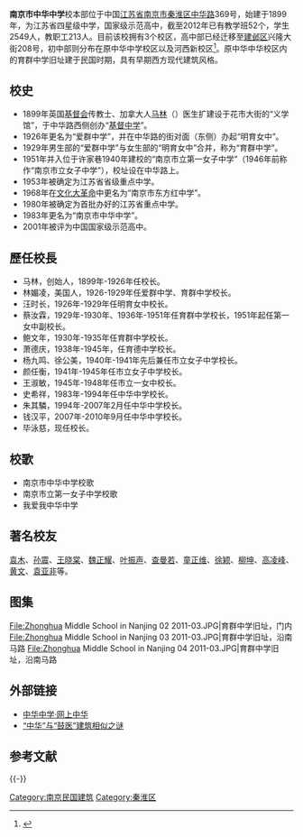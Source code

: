 {{Infobox School
| name        = 南京市中华中学
| other_name  = 
| image       = 
| logo        =
| motto       = 
| established = 1899年
| type        = 公立全日制完全中学
| religion    = 
| affiliation = 
| district    = {{PRC}}[[江苏省|江苏省]][[南京市|南京市]]
| grades      = 
| president   = 
| principal   =毕泳慈
| dean        = 
| college     = 
| house       = 
| sc          =
| cs          =
| faculty     =213名（2012年数据）
| staff       = 
| students    =2549名（2012年数据）
| area        =
| athletics   = 
| conference  = 
| tree        =
| colors      = 
| mascot      = 
| magazine    = 
| free_label  = 
| free_text   = 
| free_label2 = 
| free_text2  = 
| free_label3 = 
| free_text3  = 
| address     = 中华路369号（校本部）
| tel         = 
| fax         = 
| mail        = 
| website     =http://www.njzhzx.net
}}
{{文物保护单位
| 级别 = 市县级
| 省名 = 江苏省
| 市/县名 = 南京市
| 图片 = [[File:Zhonghua_Middle_School_in_Nanjing_01_2011-03.JPG|220px]]<br /><small>中华中学大门，2011年3月</small>
| 名称 = 育群中学旧址
| 编号 = 4-80
| 分类 = 近现代重要史迹及代表性建筑
| 所在 = [[秦淮区|秦淮区]]中华路369号
| 时代 = 民国
| 登录 = 2012年3月
}}

'''南京市中华中学'''校本部位于中国[[江苏省|江苏省]][[南京市|南京市]][[秦淮区|秦淮区]][[中华路_(南京)|中华路]]369号，始建于1899年，为江苏省四星级中学，国家级示范高中，截至2012年已有教学班52个，学生2549人，教职工213人。目前该校拥有3个校区，高中部已经迁移至[[建邺区|建邺区]]兴隆大街208号，初中部则分布在原中华中学校区以及河西新校区<ref>{{cite web|url=http://www.njzhzx.com/about/|title=《学校综述》|accessdate=2012-11-15|work=|publisher=南京市中华中学|archive-date=2009-08-08|archive-url=https://web.archive.org/web/20090808014112/http://www.njzhzx.com/about/|dead-url=no}}</ref>。原中华中华校区内的育群中学旧址建于民国时期，具有早期西方现代建筑风格。

== 校史 ==
*1899年英国[[基督会|基督会]]传教士、加拿大人[[马林_(传教士)|马林]]（{{lang-en|W.E.Macklin}}）医生扩建设于花市大街的“义学馆”，于中华路西侧创办“[[中國教會學校列表|基督中学]]”。
*1926年更名为“爱群中学”，并在中华路的街对面（东侧）办起“明育女中”。
*1929年男生部的“爱群中学”与女生部的“明育女中”合并，称为“育群中学”。
*1951年并入位于许家巷1940年建校的“南京市立第一女子中学”（1946年前称作“南京市立女子中学”），校址设在中华路上。
*1953年被确定为江苏省省级重点中学。
*1968年在[[文化大革命|文化大革命]]中更名为“南京市东方红中学”。
*1980年被确定为首批办好的江苏省重点中学。
*1983年更名为“南京市中华中学”。
*2001年被评为中国国家级示范高中。

== 歷任校長 ==
*马林，创始人，1899年-1926年任校长。
*林媚凌，美国人，1926-1929年任爱群中学、育群中学校长。
*汪时长，1926年-1929年任明育女中校长。
*蔡汝霖，1929年-1930年、1936年-1951年任育群中学校长，1951年起任第一女中副校长。
*鲍文年，1930年-1935年任育群中学校长。
*萧德庆，1938年-1945年，任育德中学校长。
*杨九鸣、徐公美，1940年-1941年先后兼任市立女子中学校长。
*颜任衡，1941年-1945年任市立女子中学校长。
*王淑敏，1945年-1948年任市立一女中校长。
*史希祥，1983年-1994年任中华中学校长。
*朱其驎，1994年-2007年2月任中华中学校长。
*钱汉平，2007年-2010年9月任中华中学校长。
*毕泳慈，现任校长。

== 校歌 ==
*南京市中华中学校歌
*南京市立第一女子中学校歌
*我爱我中华中学
== 著名校友 ==
[[袁木|袁木]]、[[孫震_(台灣政治人物)|孙震]]、[[王晓棠|王晓棠]]、[[魏正耀|魏正耀]]、[[叶振声|叶振声]]、[[查曼若|查曼若]]、[[童正维|童正维]]、[[徐颖|徐颖]]、[[柳坤|柳坤]]、[[高凌峰|高凌峰]]、[[黄文|黄文]]、[[袁亚非|袁亚非]]等。
==图集==
<gallery>
File:Zhonghua Middle School in Nanjing 02 2011-03.JPG|育群中学旧址，门内
File:Zhonghua Middle School in Nanjing 03 2011-03.JPG|育群中学旧址，沿南马路
File:Zhonghua Middle School in Nanjing 04 2011-03.JPG|育群中学旧址，沿南马路
</gallery>
{{clear}}
== 外部链接 ==
*[http://www.njzhzx.com/ 中华中学·网上中华] {{Wayback|url=http://www.njzhzx.com/ |date=20140517181557 }}
*[http://www.njqh.gov.cn/site/njqh/wmjs7-mb_a390902135788.htm “中华”与“鼓医”建筑相似之谜]{{dead link|date=2017年11月 |bot=InternetArchiveBot |fix-attempted=yes }}
==参考文献==
{{Reflist}}
{{-}}

{{DEFAULTSORT:N}}
{{南京中等教育}}
{{江苏省四星级高中}}
{{南京民国建筑}}
[[Category:南京民国建筑|Category:南京民国建筑]]
[[Category:秦淮区|Category:秦淮区]]